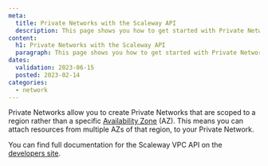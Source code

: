 ```yaml
---
meta:
  title: Private Networks with the Scaleway API
  description: This page shows you how to get started with Private Networks via the Scaleway API.
content:
  h1: Private Networks with the Scaleway API
  paragraph: This page shows you how to get started with Private Networks via the Scaleway API.
dates:
  validation: 2023-06-15
  posted: 2023-02-14
categories:
  - network
---
```


Private Networks allow you to create Private Networks that are scoped to a region rather than a specific [Availability Zone](/compute/instances/concepts/#availability-zone) (AZ). This means you can attach resources from multiple AZs of that region, to your Private Network.

You can find full documentation for the Scaleway VPC API on the [developers site](https://www.scaleway.com/en/developers/api/vpc/v2/).